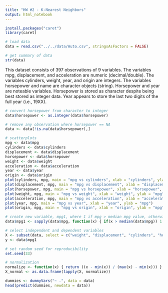 ```yaml
---
title: "HW #2 - K-Nearest Neighbors"
output: html_notebook
---
```


```r
install.packages("caret")
library(caret)
```


```r
# load data
data = read.csv("../../data/Auto.csv", stringsAsFactors = FALSE)
```

```r
# get summary of data
str(data)
```

This dataset consists of 397 observations of 9 variables.  The variables mpg, displacement, and acceleration are numeric (decimal/double).  The variables cylinders, weight, year, and origin are integers.  The variables horsepower and name are character objects (string).  Horsepower and year are noteable variables.  Horsepower is stored as character despite being best stored as integer data.  Year appears to store the last two digits of the full year (i.e., 19XX).

```r
# convert horsepower from character to integer
data$horsepower <- as.integer(data$horsepower)
```

```r
# remove any observation where horsepower == NA
data <- data[!is.na(data$horsepower),]
```


```r
# scatterplots
mpg <- data$mpg
cylinders <- data$cylinders
displacement <- data$displacement
horsepower <- data$horsepower
weight <- data$weight
acceleration <- data$acceleration
year <- data$year
origin <- data$origin
plot(cylinders, mpg, main = "mpg vs cylinders", xlab = "cylinders", ylab = "mpg")
plot(displacement, mpg, main = "mpg vs displacement", xlab = "displacement", ylab = "mpg")
plot(horsepower, mpg, main = "mpg vs horsepower", xlab = "horsepower", ylab = "mpg")
plot(weight, mpg, main = "mpg vs weight", xlab = "weight", ylab = "mpg")
plot(acceleration, mpg, main = "mpg vs acceleration", xlab = "acceleration", ylab = "mpg")
plot(year, mpg, main = "mpg vs year", xlab = "year", ylab = "mpg")
plot(origin, mpg, main = "mpg vs origin", xlab = "origin", ylab = "mpg")
```

```r
# create new variable, mpg1, where 1 if mpg > median mpg value, otherwise 0
data$mpg1 <- sapply(data$mpg, function(x) { if(x > median(data$mpg)) 1 else 0 })
```



```r
# select independent and dependent variables
X <- subset(data, select = c("weight", "displacement", "cylinders", "horsepower"))
y <- data$mpg1
```



```r
# set random seed for reproducibility
set.seed(33)
```


```r
# normalization
normalize <- function(x) { return ((x - min(x)) / (max(x) - min(x))) }
X_normal <- as.data.frame(lapply(X, normalize))
```


```r
dummies <- dummyVars("~ .", data = data)
head(predict(dummies, newdata = data))
```



